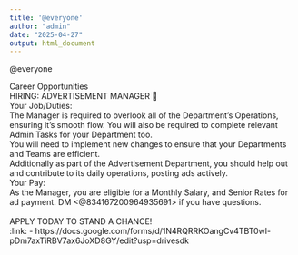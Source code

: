 ```yaml
---
title: '@everyone'
author: "admin"
date: "2025-04-27"
output: html_document
---
```


@everyone <br/>

Career Opportunities <br/>
HIRING: ADVERTISEMENT MANAGER 🍵 <br/>
Your Job/Duties: <br/>
The Manager is required to overlook all of the Department's Operations, ensuring it's smooth flow. You will also be required to complete relevant Admin Tasks for your Department too.
<br/>
You will need to implement new changes to ensure that your Departments and Teams are efficient.
<br/>
Additionally as part of the Advertisement Department, you should help out and contribute to its daily operations, posting ads actively.
<br/>
Your Pay: <br/>
As the Manager, you are eligible for a Monthly Salary, and Senior Rates for ad payment. DM <@834167200964935691> if you have questions. <br/>
<br/>
APPLY TODAY TO STAND A CHANCE! <br/>
:link: - https://docs.google.com/forms/d/1N4RQRRKOangCv4TBT0wl-pDm7axTiRBV7ax6JoXD8GY/edit?usp=drivesdk

